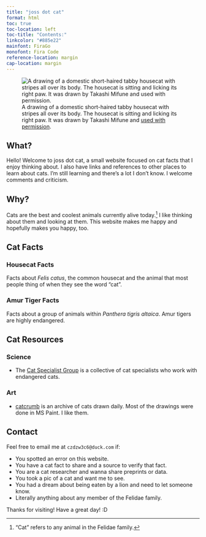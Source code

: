 ```yaml
---
title: "joss dot cat"
format: html
toc: true
toc-location: left
toc-title: "Contents:"
linkcolor: "#885e22"
mainfont: FiraGo
monofont: Fira Code
reference-location: margin
cap-location: margin
---
```


![A drawing of a domestic short-haired tabby housecat with stripes all over its body. The housecat is sitting and licking its right paw. It was drawn by Takashi Mifune and [used with permission](https://www.irasutoya.com/p/terms.html).](cat_irasutoya.png)


## What?

Hello! Welcome to joss dot cat, a small website focused on cat facts that I enjoy thinking about. I also have links and references to other places to learn about cats. I'm still learning and there's a lot I don't know. I welcome comments and criticism.


## Why?

Cats are the best and coolest animals currently alive today.^["Cat" refers to any animal in the Felidae family.] I like thinking about them and looking at them. This website makes me happy and hopefully makes you happy, too.


## Cat Facts

### Housecat Facts

Facts about _Felis catus_, the common housecat and the animal that most people thing of when they see the word "cat".

### Amur Tiger Facts

Facts about a group of animals within _Panthera tigris altaica_. Amur tigers are highly endangered.


## Cat Resources

### Science

- The [Cat Specialist Group](http://www.catsg.org/) is a collective of cat specialists who work with endangered cats.

### Art

- [catcrumb](https://catcrumb.tumblr.com/) is an archive of cats drawn daily. Most of the drawings were done in MS Paint. I like them.


## Contact

Feel free to email me at `czdzw3c6@duck.com` if:

- You spotted an error on this website.
- You have a cat fact to share and a source to verify that fact.
- You are a cat researcher and wanna share preprints or data.
- You took a pic of a cat and want me to see.
- You had a dream about being eaten by a lion and need to let someone know.
- Literally anything about any member of the Felidae family.

Thanks for visiting! Have a great day! :D